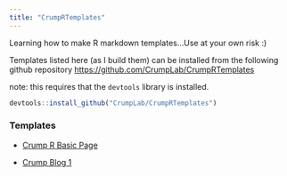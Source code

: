 ```yaml
---
title: "CrumpRTemplates"
---
```


Learning how to make R markdown templates...Use at your own risk :)

Templates listed here (as I build them) can be installed from the following github repository [https://github.com/CrumpLab/CrumpRTemplates](https://github.com/CrumpLab/CrumpRTemplates)

note: this requires that the `devtools` library is installed.

```r
devtools::install_github("CrumpLab/CrumpRTemplates")
```

### Templates

- [Crump R Basic Page](examples/Crump_R_basic/Crump_R_basic.html)

- [Crump Blog 1](examples/Crump_Blog_1/Crump_Blog_1.html)

